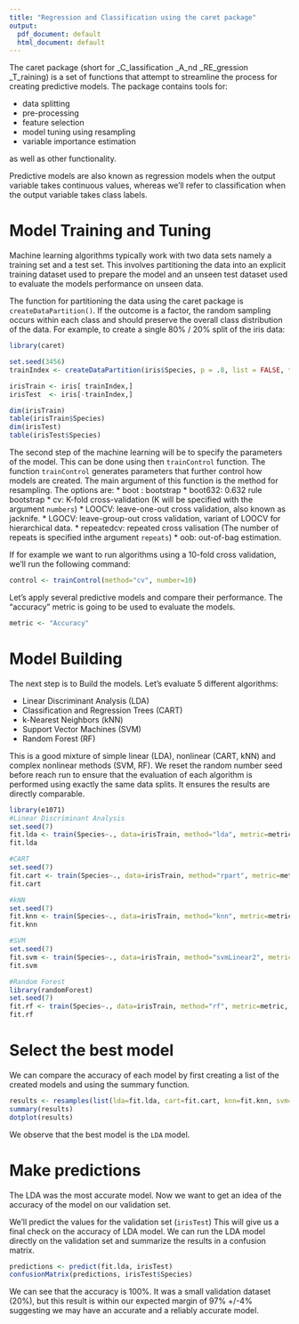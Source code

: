 ```yaml
---
title: "Regression and Classification using the caret package"
output:
  pdf_document: default
  html_document: default
---
```


The caret package (short for _C_lassification _A_nd _RE_gression _T_raining) is a set of functions that attempt to streamline the process for creating predictive models. The package contains tools for:

* data splitting
* pre-processing
* feature selection
* model tuning using resampling
* variable importance estimation

as well as other functionality.

Predictive models are also known as regression models when the output variable takes continuous values, whereas we'll refer to classification when the output variable takes class labels.

# Model Training and Tuning


Machine learning algorithms typically work with two data sets namely a training set and a test set. This involves partitioning the data into an explicit training dataset used to prepare the model and an unseen test dataset used to evaluate the models performance on unseen data.

The function for partitioning the data using the caret package is ```createDataPartition()```. If the outcome is a factor, the random sampling occurs within each class and should preserve the overall class distribution of the data. For example, to create a single 80\% / 20\% split of the iris data:

```r
library(caret)
```
```r
set.seed(3456)
trainIndex <- createDataPartition(iris$Species, p = .8, list = FALSE, times = 1)

irisTrain <- iris[ trainIndex,]
irisTest  <- iris[-trainIndex,]

dim(irisTrain)
table(irisTrain$Species)
dim(irisTest)
table(irisTest$Species)
```


The second step of the machine learning will be to specify the parameters of the model. This can be done using then ```trainControl``` function.
The function ```trainControl``` generates parameters that further control how models are created. The main argument of this function is the method for resampling. The options are:
* boot :  bootstrap
* boot632: 0.632 rule bootstrap
* cv: K-fold cross-validation (K will be specified with the argument ```numbers```)
* LOOCV: leave-one-out cross validation, also known as jacknife.
* LGOCV: leave-group-out cross validation, variant of LOOCV for hierarchical data.
* repeatedcv: repeated cross valisation (The number of repeats is specified inthe argument ```repeats```)
* oob:  out-of-bag estimation.


If for example we want to run algorithms using a 10-fold cross validation, we'll run the following command:

```r
control <- trainControl(method="cv", number=10)
```
Let's apply several predictive models and compare their performance. The "accuracy" metric is going to be used to evaluate the models.

```r
metric <- "Accuracy"
```
# Model Building

The next step is to Build the models.
Let’s evaluate 5 different algorithms:

* Linear Discriminant Analysis (LDA) 
* Classification and Regression Trees (CART)
* k-Nearest Neighbors (kNN)
* Support Vector Machines (SVM) 
* Random Forest (RF)

This is a good mixture of simple linear (LDA), nonlinear (CART, kNN) and complex nonlinear methods (SVM, RF). 
We reset the random number seed before reach run to ensure that the evaluation of each algorithm is performed using exactly the same data splits. It ensures the results are directly comparable.

```r
library(e1071)
#Linear Discriminant Analysis
set.seed(7)
fit.lda <- train(Species~., data=irisTrain, method="lda", metric=metric, trControl=control)
fit.lda
```

```r
#CART
set.seed(7)
fit.cart <- train(Species~., data=irisTrain, method="rpart", metric=metric, trControl=control)
fit.cart
```

```r
#kNN
set.seed(7)
fit.knn <- train(Species~., data=irisTrain, method="knn", metric=metric, trControl=control)
fit.knn
```

```r
#SVM
set.seed(7)
fit.svm <- train(Species~., data=irisTrain, method="svmLinear2", metric=metric, trControl=control)
fit.svm
```

```r
#Random Forest
library(randomForest)
set.seed(7)
fit.rf <- train(Species~., data=irisTrain, method="rf", metric=metric, trControl=control, prox=TRUE)
fit.rf
```

# Select the best model

We can compare the accuracy of each model by first creating a list of the created models and using the summary function.

```r
results <- resamples(list(lda=fit.lda, cart=fit.cart, knn=fit.knn, svm=fit.svm, rf=fit.rf))
summary(results)
dotplot(results)
```

We observe that the best model is the ```LDA``` model.

# Make predictions

The LDA was the most accurate model. Now we want to get an idea of the accuracy of the model on our validation set.

We'll predict the values for the validation set (```irisTest```)
This will give us a final check on the accuracy of LDA model. 
We can run the LDA model directly on the validation set and summarize the results in a confusion matrix.

```r
predictions <- predict(fit.lda, irisTest)
confusionMatrix(predictions, irisTest$Species)

```

We can see that the accuracy is 100%. It was a small validation dataset (20%), but this result is within our expected margin of 97% +/-4% suggesting we may have an accurate and a reliably accurate model.

